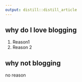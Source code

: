 ```yaml
---
output: distill::distill_article
---
```


## why do I love blogging

1. Reason1
2. Reason 2

## why not blogging

no reason

